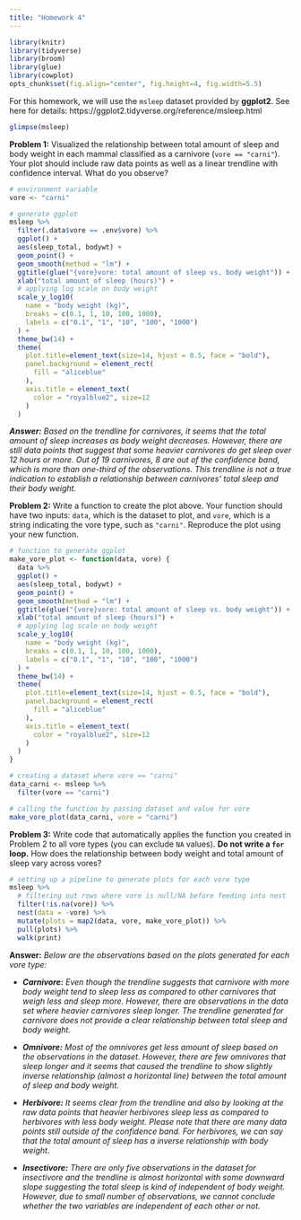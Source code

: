 ```yaml
---
title: "Homework 4"
---
```


```r
library(knitr)
library(tidyverse)
library(broom)
library(glue)
library(cowplot)
opts_chunk$set(fig.align="center", fig.height=4, fig.width=5.5)
```

For this homework, we will use the `msleep` dataset provided by **ggplot2**. See here for details: https://ggplot2.tidyverse.org/reference/msleep.html

```r
glimpse(msleep)
```
 

**Problem 1:** Visualized the relationship between total amount of sleep and body weight in each mammal classified as a carnivore (`vore == "carni"`). Your plot should include raw data points as well as a linear trendline with confidence interval. What do you observe?

```r
# environment variable
vore <- "carni"

# generate ggplot
msleep %>%
  filter(.data$vore == .env$vore) %>%
  ggplot() +
  aes(sleep_total, bodywt) +
  geom_point() +
  geom_smooth(method = "lm") +
  ggtitle(glue("{vore}vore: total amount of sleep vs. body weight")) +
  xlab("total amount of sleep (hours)") +
  # applying log scale on body weight
  scale_y_log10(
    name = "body weight (kg)",
    breaks = c(0.1, 1, 10, 100, 1000),
    labels = c("0.1", "1", "10", "100", "1000")
  ) +
  theme_bw(14) +
  theme(
    plot.title=element_text(size=14, hjust = 0.5, face = "bold"),
    panel.background = element_rect(
      fill = "aliceblue"
    ),
    axis.title = element_text(
      color = "royalblue2", size=12
    )
  )
```

***Answer:*** *Based on the trendline for carnivores, it seems that the total amount of sleep increases as body weight decreases. However, there are still data points that suggest that some heavier carnivores do get sleep over 12 hours or more. Out of 19 carnivores, 8 are out of the confidence band, which is more than one-third of the observations. This trendline is not a true indication to establish a relationship between carnivores' total sleep and their body weight.*


**Problem 2:** Write a function to create the plot above. Your function should have two inputs: `data`, which is the dataset to plot, and `vore`, which is a string indicating the vore type, such as `"carni"`. Reproduce the plot using your new function.

```r
# function to generate ggplot
make_vore_plot <- function(data, vore) {
  data %>%
  ggplot() +
  aes(sleep_total, bodywt) +
  geom_point() +
  geom_smooth(method = "lm") +
  ggtitle(glue("{vore}vore: total amount of sleep vs. body weight")) +
  xlab("total amount of sleep (hours)") +
  # applying log scale on body weight
  scale_y_log10(
    name = "body weight (kg)",
    breaks = c(0.1, 1, 10, 100, 1000),
    labels = c("0.1", "1", "10", "100", "1000")
  ) +
  theme_bw(14) +
  theme(
    plot.title=element_text(size=14, hjust = 0.5, face = "bold"),
    panel.background = element_rect(
      fill = "aliceblue"
    ),
    axis.title = element_text(
      color = "royalblue2", size=12
    )
  )
}

# creating a dataset where vore == "carni"
data_carni <- msleep %>%
  filter(vore == "carni")

# calling the function by passing dataset and value for vore  
make_vore_plot(data_carni, vore = "carni")

```


**Problem 3:** Write code that automatically applies the function you created in Problem 2 to all vore types (you can exclude `NA` values). **Do not write a `for` loop.** How does the relationship between body weight and total amount of sleep vary across vores?

```r
# setting up a pipeline to generate plots for each vore type
msleep %>% 
  # filtering out rows where vore is null/NA before feeding into nest
  filter(!is.na(vore)) %>%
  nest(data = -vore) %>%
  mutate(plots = map2(data, vore, make_vore_plot)) %>%
  pull(plots) %>%
  walk(print)

```

**Answer:** *Below are the observations based on the plots generated for each vore type:*

* ***Carnivore:*** *Even though the trendline suggests that carnivore with more body weight tend to sleep less as compared to other carnivores that weigh less and sleep more. However, there are observations in the data set where heavier carnivores sleep longer. The trendline generated for carnivore does not provide a clear relationship between total sleep and body weight.*

* ***Omnivore:*** *Most of the omnivores get less amount of sleep based on the observations in the dataset. However, there are few omnivores that sleep longer and it seems that caused the trendline to show slightly inverse relationship (almost a horizontal line) between the total amount of sleep and body weight.*

* ***Herbivore:*** *It seems clear from the trendline and also by looking at the raw data points that heavier herbivores sleep less as compared to herbivores with less body weight. Please note that there are many data points still outside of the confidence band. For herbivores, we can say that the total amount of sleep has a inverse relationship with body weight.*

* ***Insectivore:*** *There are only five observations in the dataset for insectivore and the trendline is almost horizontal with some downward slope suggesting the total sleep is kind of independent of body weight. However, due to small number of observations, we cannot conclude whether the two variables are independent of each other or not.*

